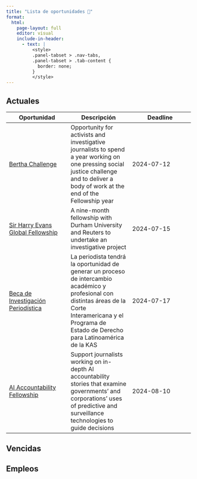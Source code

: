 ```yaml
---
title: "Lista de oportunidades 🚀"
format: 
  html:
    page-layout: full
    editor: visual
    include-in-header:
      - text: |
          <style>
          .panel-tabset > .nav-tabs,
          .panel-tabset > .tab-content {
            border: none;
          }
          </style>
---
```


::: {.panel-tabset .nav-pills}

## Actuales

| Oportunidad | Descripción | Deadline |
| --- | --- | --- |
| [Bertha Challenge](https://berthafoundation.org/story/bertha-challenge-2025/) | Opportunity for activists and investigative journalists to spend a year working on one pressing social justice challenge and to deliver a body of work at the end of the Fellowship year | 2024-07-12 |
| [Sir Harry Evans Global Fellowship ](https://www.durham.ac.uk/sir-harry-evans-memorial-fund/global-fellowship/) | A nine-month fellowship with Durham University and Reuters to undertake an investigative project | 2024-07-15 |
| [Beca de Investigación Periodística](https://www.corteidh.or.cr/tablas/dialoga/beca.html) | La periodista tendrá la oportunidad de generar un proceso de intercambio académico y profesional con distintas áreas de la Corte Interamericana y el Programa de Estado de Derecho para Latinoamérica de la KAS | 2024-07-17 |
| [AI Accountability Fellowship](https://pulitzercenter.org/grants-fellowships/opportunities-journalists/ai-accountability-fellowships) | Support journalists working on in-depth AI accountability stories that examine governments' and corporations’ uses of predictive and surveillance technologies to guide decisions | 2024-08-10 |

## Vencidas


## Empleos

:::